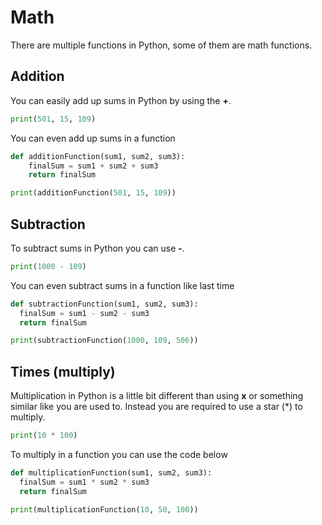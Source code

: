 # Math
There are multiple functions in Python, some of them are math functions.

## Addition
You can easily add up sums in Python by using the **+**.
```py filename="math.py" copy
print(501, 15, 109)
```
You can even add up sums in a function
```py filename="math.py" copy
def additionFunction(sum1, sum2, sum3):
    finalSum = sum1 + sum2 + sum3
    return finalSum

print(additionFunction(501, 15, 109))
```

## Subtraction
To subtract sums in Python you can use **-**.
```py filename="math.py" copy
print(1000 - 109)
```
You can even subtract sums in a function like last time
```py filename="math.py" copy
def subtractionFunction(sum1, sum2, sum3):
  finalSum = sum1 - sum2 - sum3
  return finalSum

print(subtractionFunction(1000, 109, 506))
```

## Times (multiply)
Multiplication in Python is a little bit different than using **x** or something similar like you are used to. Instead you are required to use a star (*) to multiply.
```py filename="math.py" copy
print(10 * 100)
```
To multiply in a function you can use the code below
```py filename="math.py" copy
def multiplicationFunction(sum1, sum2, sum3):
  finalSum = sum1 * sum2 * sum3
  return finalSum

print(multiplicationFunction(10, 50, 100))
```
